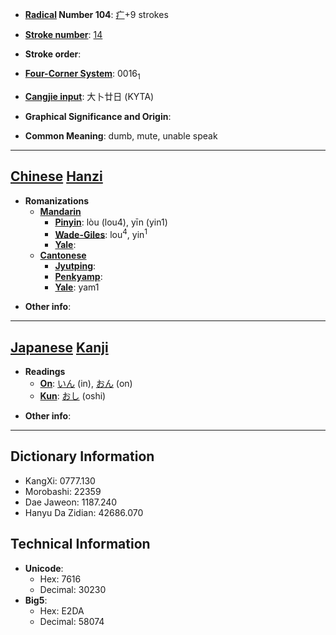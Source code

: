 * '''[[Wiktionary:Chinese radical index| Radical]] Number 104''': [[Wiktionary:Chinese radical index 疒|疒]]+9 strokes

* '''[[Wiktionary:Chinese total strokes index|Stroke number]]''': [[Wiktionary:Chinese total strokes index 14|14]]

* '''Stroke order''': 

* '''[[Wiktionary:Chinese four corner index|Four-Corner System]]''': 0016<sub>1</sub>

* '''[[Wiktionary:Chinese Cangjie index|Cangjie input]]''': 大卜廿日 (KYTA)

* '''Graphical Significance and Origin''': 

* '''Common Meaning''': dumb, mute, unable speak

----

== [[Chinese]] [[Hanzi]] ==

* '''Romanizations'''
** '''[[Mandarin]]'''
*** '''[[Pinyin]]''': lòu (lou4), yīn (yin1)
*** '''[[Wade-Giles]]''': lou<sup>4</sup>, yin<sup>1</sup>
*** '''[[Yale]]''': 
** '''[[Cantonese]]'''
*** '''[[Jyutping]]''':
*** '''[[Penkyamp]]''': 
*** '''[[Yale]]''': yam1

* '''Other info''': 

----

== [[Japanese]] [[Kanji]] ==

* '''Readings'''
** '''[[On]]''': [[いん]] (in), [[おん]] (on)
** '''[[Kun]]''': [[おし]] (oshi)

* '''Other info''':  

----

== Dictionary Information ==

* KangXi: 0777.130
* Morobashi: 22359
* Dae Jaweon: 1187.240
* Hanyu Da Zidian: 42686.070

== Technical Information ==

* '''Unicode''':
** Hex: 7616
** Decimal: 30230
* '''Big5''':
** Hex: E2DA
** Decimal: 58074